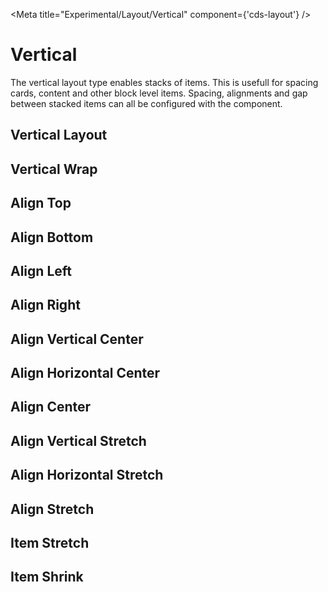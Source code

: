 
<Meta title="Experimental/Layout/Vertical" component={'cds-layout'} />

# Vertical

The vertical layout type enables stacks of items. This is usefull for spacing
cards, content and other block level items. Spacing, alignments and gap between
stacked items can all be configured with the component.

## Vertical Layout
<Preview>
  <Story id="experimental-layout-all--vertical-layout" />
</Preview>

## Vertical Wrap
<Preview>
  <Story id="experimental-layout-all--vertical-layout-wrap" />
</Preview>

## Align Top
<Preview>
  <Story id="experimental-layout-all--vertical-layout-align-top" />
</Preview>

## Align Bottom
<Preview>
  <Story id="experimental-layout-all--vertical-layout-align-bottom" />
</Preview>

## Align Left
<Preview>
  <Story id="experimental-layout-all--vertical-layout-align-left" />
</Preview>

## Align Right
<Preview>
  <Story id="experimental-layout-all--vertical-layout-align-right" />
</Preview>

## Align Vertical Center
<Preview>
  <Story id="experimental-layout-all--vertical-layout-align-vertical-center" />
</Preview>

## Align Horizontal Center
<Preview>
  <Story id="experimental-layout-all--vertical-layout-align-horizontal-center" />
</Preview>

## Align Center
<Preview>
  <Story id="experimental-layout-all--vertical-layout-align-center" />
</Preview>

## Align Vertical Stretch
<Preview>
  <Story id="experimental-layout-all--vertical-layout-align-vertical-stretch" />
</Preview>

## Align Horizontal Stretch
<Preview>
  <Story id="experimental-layout-all--vertical-layout-align-horizontal-stretch" />
</Preview>

## Align Stretch
<Preview>
  <Story id="experimental-layout-all--vertical-layout-align-stretch" />
</Preview>

## Item Stretch
<Preview>
  <Story id="experimental-layout-all--vertical-layout-item-stretch" />
</Preview>

## Item Shrink
<Preview>
  <Story id="experimental-layout-all--vertical-layout-item-shrink" />
</Preview>